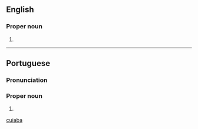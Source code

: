 ==English==

===Proper noun===
{{en-proper noun}}

# {{place|en|municipality/state capital|s/Mato Grosso|c/Brazil}}

[[Category:English terms spelled with Á|cuiaba]]

----

==Portuguese==

===Pronunciation===
{{pt-IPA|Cuy.abá}}

===Proper noun===
{{pt-proper noun}}

# {{place|pt|municipality/state capital|s/Mato Grosso|c/Brazil|t=Cuiabá}}